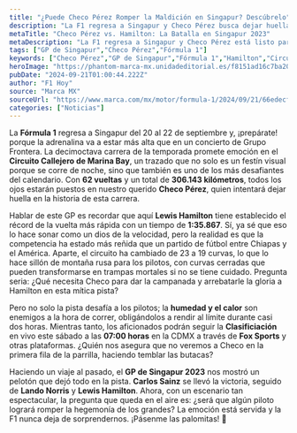 ```yaml
---
title: "¿Puede Checo Pérez Romper la Maldición en Singapur? Descúbrelo"
description: "La F1 regresa a Singapur y Checo Pérez busca dejar huella en un circuito brutal. ¿Logrará desafiar a Hamilton? La emoción está al máximo."
metaTitle: "Checo Pérez vs. Hamilton: La Batalla en Singapur 2023"
metaDescription: "La F1 regresa a Singapur y Checo Pérez está listo para la acción. ¿Logrará desafiar a Hamilton en este emocionante GP nocturno?"
tags: ["GP de Singapur","Checo Pérez","Fórmula 1"]
keywords: ["Checo Pérez","GP de Singapur","Fórmula 1","Hamilton","Circuito Marina Bay"]
heroImage: "https://phantom-marca-mx.unidadeditorial.es/f8151ad16c7ba200947abc4215771e2b/resize/600/mx/assets/multimedia/imagenes/2024/09/21/17268714639645.jpg"
pubDate: "2024-09-21T01:00:44.222Z"
author: "F1 Hoy"
source: "Marca MX"
sourceUrl: "https://www.marca.com/mx/motor/formula-1/2024/09/21/66edecf1268e3e35658b45a8.html"
categories: ["Noticias"]
---
```

La **Fórmula 1** regresa a Singapur del 20 al 22 de septiembre y, ¡prepárate! porque la adrenalina va a estar más alta que en un concierto de Grupo Frontera. La decimoctava carrera de la temporada promete emoción en el **Circuito Callejero de Marina Bay**, un trazado que no solo es un festín visual porque se corre de noche, sino que también es uno de los más desafiantes del calendario. Con **62 vueltas** y un total de **306.143 kilómetros**, todos los ojos estarán puestos en nuestro querido **Checo Pérez**, quien intentará dejar huella en la historia de esta carrera.

Hablar de este GP es recordar que aquí **Lewis Hamilton** tiene establecido el récord de la vuelta más rápida con un tiempo de **1:35.867**. Sí, ya sé que eso lo hace sonar como un dios de la velocidad, pero la realidad es que la competencia ha estado más reñida que un partido de fútbol entre Chiapas y el América. Aparte, el circuito ha cambiado de 23 a 19 curvas, lo que lo hace sillón de montaña rusa para los pilotos, con curvas cerradas que pueden transformarse en trampas mortales si no se tiene cuidado. Pregunta seria: ¿Qué necesita Checo para dar la campanada y arrebatarle la gloria a Hamilton en esta mítica pista?

Pero no solo la pista desafía a los pilotos; la **humedad y el calor** son enemigos a la hora de correr, obligándolos a rendir al límite durante casi dos horas. Mientras tanto, los aficionados podrán seguir la **Clasificiación** en vivo este sábado a las **07:00 horas** en la CDMX a través de **Fox Sports** y otras plataformas. ¿Quién nos asegura que no veremos a Checo en la primera fila de la parrilla, haciendo temblar las butacas?

Haciendo un viaje al pasado, el **GP de Singapur 2023** nos mostró un pelotón que dejó todo en la pista. **Carlos Sainz** se llevó la victoria, seguido de **Lando Norris** y **Lewis Hamilton**. Ahora, con un escenario tan espectacular, la pregunta que queda en el aire es: ¿será que algún piloto logrará romper la hegemonía de los grandes? La emoción está servida y la F1 nunca deja de sorprendernos. ¡Pásenme las palomitas! 🍿


